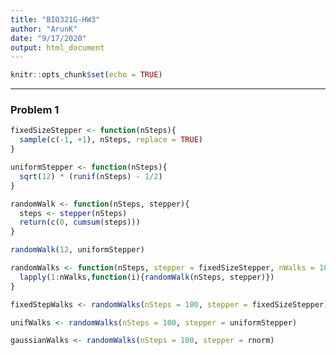 ```yaml
---
title: "BIO321G-HW3"
author: "ArunK"
date: "9/17/2020"
output: html_document
---
```


```r
knitr::opts_chunk$set(echo = TRUE)
```

---
### Problem 1

```r
fixedSizeStepper <- function(nSteps){
  sample(c(-1, +1), nSteps, replace = TRUE)
}

uniformStepper <- function(nSteps){
  sqrt(12) * (runif(nSteps) - 1/2)
}

randomWalk <- function(nSteps, stepper){
  steps <- stepper(nSteps)
  return(c(0, cumsum(steps)))
}

randomWalk(12, uniformStepper)
```

```r
randomWalks <- function(nSteps, stepper = fixedSizeStepper, nWalks = 100000){
  lapply(1:nWalks,function(i){randomWalk(nSteps, stepper)})
}

fixedStepWalks <- randomWalks(nSteps = 100, stepper = fixedSizeStepper)

unifWalks <- randomWalks(nSteps = 100, stepper = uniformStepper)

gaussianWalks <- randomWalks(nSteps = 100, stepper = rnorm)

```



